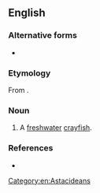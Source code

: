 ==English==

===Alternative forms===
* {{l|en|moramy}}

===Etymology===
From {{etyl|wrh|en}}.

===Noun===
{{en-noun}}

#{{lb|en|AU}} A [[freshwater]] [[crayfish]].

===References===
* {{cite-book|author=Dixon, R. M. W., Bruce Moore, W. S. Ramson, Mandy Thomas|year=2006|title=Australian Aboriginal Words in English: Their Origin and Meaning|edition=2nd ed.|publisher=Oxford University Press|isbn=0-19-554073-5|page=93}}

[[Category:en:Astacideans]]